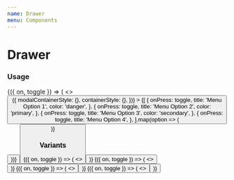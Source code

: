 ```yaml
---
name: Drawer
menu: Components
---
```




# Drawer

### Usage

<Playground>
  <Drawer />
  <Toggle>
    {({ on, toggle }) => (
      <>
        <Button onPress={toggle} isInline title="Open drawer menu" />
        <Drawer
          space={null} // px or %, null fits the content
          offset={0}
          position="bottom"
          isVisible={on}
          onClose={toggle}
          getStyles={(props, theme) => ({
            modalContainerStyle: {},
            containerStyle: {},
          })}
        >
          <Box padding={24}>
            <Box elevation={1} backgroundColor="white" borderRadius={4}>
              {[
                {
                  onPress: toggle,
                  title: 'Menu Option 1',
                  color: 'danger',
                },
                {
                  onPress: toggle,
                  title: 'Menu Option 2',
                  color: 'primary',
                },
                {
                  onPress: toggle,
                  title: 'Menu Option 3',
                  color: 'secondary',
                },
                {
                  onPress: toggle,
                  title: 'Menu Option 4',
                },
              ].map(option => (
                <Button key={option.title} appearance="minimal" {...option} />
              ))}
            </Box>
            <Box paddingTop={24}>
              <Button onPress={toggle} title="Close" />
            </Box>
          </Box>
        </Drawer>
      </>
    )}
  </Toggle>
</Playground>

### Variants

<Playground>
  <Toggle>
    {({ on, toggle }) => (
      <>
        <Button onPress={toggle} title="Open bottom drawer" />
        <Drawer space="30%" isVisible={on} onClose={toggle}>
          <Box width="100%" height="100%" backgroundColor="white" />
        </Drawer>
      </>
    )}

  </Toggle>

<Toggle>
  {({ on, toggle }) => (
    <>
      <Button onPress={toggle} title="Open top drawer" />
      <Drawer space="30%" position="top" isVisible={on} onClose={toggle}>
        <Box width="100%" height="100%" backgroundColor="white" />
      </Drawer>
    </>
  )}
</Toggle>

<Toggle>
  {({ on, toggle }) => (
    <>
      <Button onPress={toggle} title="Open left drawer" />
      <Drawer space="30%" position="left" isVisible={on} onClose={toggle}>
        <Box width="100%" height="100%" backgroundColor="white" />
      </Drawer>
    </>
  )}
</Toggle>

<Toggle>
  {({ on, toggle }) => (
    <>
      <Button onPress={toggle} title="Open right drawer" />
      <Drawer space="30%" position="right" isVisible={on} onClose={toggle}>
        <Box width="100%" height="100%" backgroundColor="white" />
      </Drawer>
    </>
  )}
</Toggle>

</Playground>
